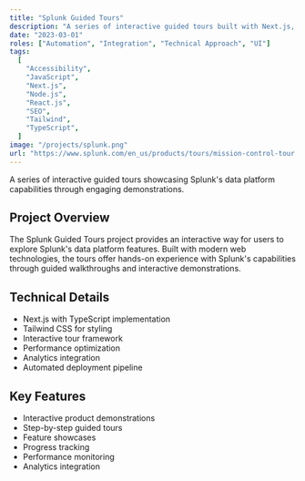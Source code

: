 ```yaml
---
title: "Splunk Guided Tours"
description: "A series of interactive guided tours built with Next.js, TypeScript, and Tailwind, showcasing Splunk's data platform capabilities."
date: "2023-03-01"
roles: ["Automation", "Integration", "Technical Approach", "UI"]
tags:
  [
    "Accessibility",
    "JavaScript",
    "Next.js",
    "Node.js",
    "React.js",
    "SEO",
    "Tailwind",
    "TypeScript",
  ]
image: "/projects/splunk.png"
url: "https://www.splunk.com/en_us/products/tours/mission-control-tour.html"
---
```


A series of interactive guided tours showcasing Splunk's data platform capabilities through engaging demonstrations.

## Project Overview

The Splunk Guided Tours project provides an interactive way for users to explore Splunk's data platform features. Built with modern web technologies, the tours offer hands-on experience with Splunk's capabilities through guided walkthroughs and interactive demonstrations.

## Technical Details

- Next.js with TypeScript implementation
- Tailwind CSS for styling
- Interactive tour framework
- Performance optimization
- Analytics integration
- Automated deployment pipeline

## Key Features

- Interactive product demonstrations
- Step-by-step guided tours
- Feature showcases
- Progress tracking
- Performance monitoring
- Analytics integration
